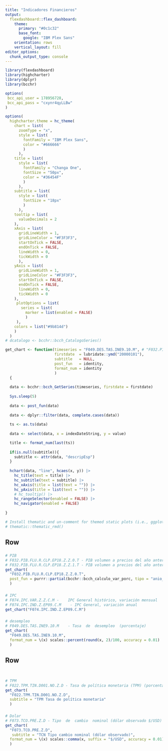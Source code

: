 ```yaml
---
title: "Indicadores Financieros"
output: 
  flexdashboard::flex_dashboard:
    theme:
      primary: "#0c1c32"
      base_font:
        google: "IBM Plex Sans"
    orientation: rows
    vertical_layout: fill
editor_options: 
  chunk_output_type: console
---
```


```r
library(flexdashboard)
library(highcharter)
library(dplyr)
library(bcchr)

options(
 bcc_api_user = 178956728,
 bcc_api_pass = "cxynr4qyLLBw"
)

options(
  highcharter.theme = hc_theme(
    chart = list(
      zoomType = "x",
      style = list(
        fontFamily = "IBM Plex Sans",
        color = "#666666"
        )
      ),
    title = list(
      style = list(
        fontFamily = "Changa One",
        fontSize = "50px",
        color = "#36454F"
        )
      ),
    subtitle = list(
      style = list(
        fontSize = "18px"
        )
      ),
    tooltip = list(
      valueDecimals = 2
    ),
    xAxis = list(
      gridLineWidth = 1,
      gridLineColor = "#F3F3F3",
      startOnTick = FALSE,
      endOnTick = FALSE,
      lineWidth = 0,
      tickWidth = 0
      ),
    yAxis = list(
      gridLineWidth = 1,
      gridLineColor = "#F3F3F3",
      startOnTick = FALSE,
      endOnTick = FALSE,
      lineWidth = 0,
      tickWidth = 0
    ),
     plotOptions = list(
       series = list(
         marker = list(enabled = FALSE)
         )
     ),
    colors = list("#9b814d")
    )
  )
# dcatalogo <- bcchr::bcch_CatalogoSeries()

get_chart <- function(timeseries = "F049.DES.TAS.INE9.10.M", # "F032.PIB.FLU.R.CLP.EP18.Z.Z.0.T",
                      firstdate  = lubridate::ymd("20000101"),
                      subtitle   = NULL,
                      post_fun   = identity,
                      format_num = identity
                      )
  {
  
  data <- bcchr::bcch_GetSeries(timeseries, firstdate = firstdate)
  
  Sys.sleep(5)
  
  data <- post_fun(data)
  
  data <- dplyr::filter(data, complete.cases(data))
  
  ts <- as.ts(data)
  
  data <- select(data, x = indexDateString, y = value)

  title <- format_num(last(ts))
  
  if(is.null(subtitle)){
    subtitle <- attr(data, "descripEsp")
  }
  
  hchart(data, "line", hcaes(x, y)) |>
    hc_title(text = title) |>
    hc_subtitle(text = subtitle) |>
    hc_xAxis(title = list(text = "")) |>
    hc_yAxis(title = list(text = "")) |>
    # hc_tooltip() |>
    hc_rangeSelector(enabled = FALSE) |>
    hc_navigator(enabled = FALSE)
  
}

# Install thematic and un-comment for themed static plots (i.e., ggplot2)
# thematic::thematic_rmd()
```

Row 
-----------------------------------------------------------------------

###

```r
# PIB
# F032.PIB.FLU.R.CLP.EP18.Z.Z.0.T - PIB volumen a precios del año anterior encadenado
# F032.PIB.FLU.R.CLP.EP18.Z.Z.1.T - PIB volumen a precios del año anterior encadenado (desestacionalizado)
get_chart(
  "F032.PIB.FLU.R.CLP.EP18.Z.Z.0.T", 
  post_fun = purrr::partial(bcchr::bcch_calculo_var_porc, tipo = "anio_anterior")
  )
```

###

```r
# IPC
# F074.IPC.VAR.Z.Z.C.M -	IPC General histórico, variación mensual
# F074.IPC.IND.Z.EP09.C.M	 - IPC General, variación anual
get_chart("F074.IPC.IND.Z.EP09.C.M")
```

###

```r
# desempleo
# F049.DES.TAS.INE9.10.M	- Tasa  de  desempleo  (porcentaje)
get_chart(
  "F049.DES.TAS.INE9.10.M",
  format_num = \(x) scales::percent(round(x, 2)/100, accuracy = 0.01)
  )
```

Row
-----------------------------------------------------------------------

###

```r

```

###

```r
# TPM
# F022.TPM.TIN.D001.NO.Z.D - Tasa de política monetaria (TPM) (porcentaje)
get_chart(
  "F022.TPM.TIN.D001.NO.Z.D",
  subtitle = "TPM Tasa de política monetaria"
  )
```

###

```r
# Dolar
# F073.TCO.PRE.Z.D - Tipo  de  cambio  nominal (dólar observado $/USD)        
get_chart(
  "F073.TCO.PRE.Z.D",
   subtitle = "TCN Tipo cambio nominal (dólar observado)",
  format_num = \(x) scales::comma(x, suffix = "$/USD", accuracy = 0.01)
  )
```


